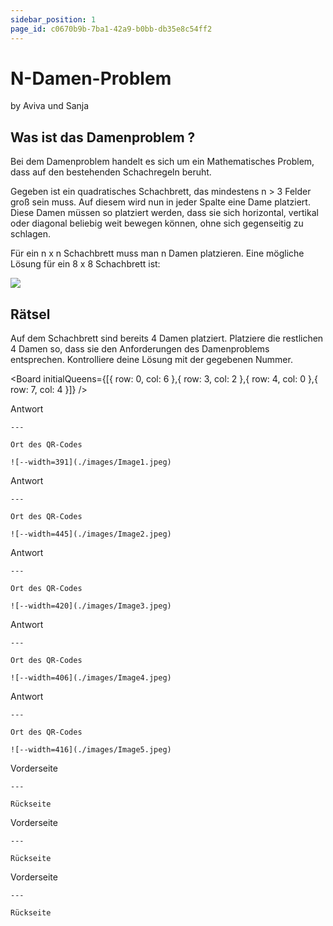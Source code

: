 ```yaml
---
sidebar_position: 1
page_id: c0670b9b-7ba1-42a9-b0bb-db35e8c54ff2
---
```




# N-Damen-Problem

by Aviva und Sanja

## **Was ist das Damenproblem ?**

Bei dem Damenproblem handelt es sich um ein Mathematisches Problem, dass auf den bestehenden Schachregeln beruht.

Gegeben ist ein quadratisches Schachbrett, das mindestens n > 3 Felder groß sein muss. Auf diesem wird nun in jeder Spalte eine Dame platziert. Diese Damen müssen so platziert werden, dass sie sich horizontal, vertikal oder diagonal beliebig weit bewegen können, ohne sich gegenseitig zu schlagen.

Für ein n x n Schachbrett muss man n Damen platzieren. Eine mögliche Lösung für ein 8 x 8 Schachbrett ist:&#x20;



![](./images/schachbrett-dame-laufwege.jpeg)


## **Rätsel**

Auf dem Schachbrett sind bereits 4 Damen platziert. Platziere die restlichen 4 Damen so, dass sie den Anforderungen des Damenproblems entsprechen. Kontrolliere deine Lösung mit der gegebenen Nummer.

<Board initialQueens={[{ row: 0, col: 6 },{ row: 3, col: 2 },{ row: 4, col: 0 },{ row: 7, col: 4 }]} />

<AdventureOptions>
  <AdventureOption label="1" nextGuessIn={6}>
    Antwort

    ---

    Ort des QR-Codes

    ![--width=391](./images/Image1.jpeg)
  </AdventureOption>

  <AdventureOption label="2" nextGuessIn={6}>
    Antwort

    ---

    Ort des QR-Codes

    ![--width=445](./images/Image2.jpeg)
  </AdventureOption>

  <AdventureOption label="3" nextGuessIn={6}>
    Antwort

    ---

    Ort des QR-Codes

    ![--width=420](./images/Image3.jpeg)
  </AdventureOption>

  <AdventureOption label="4" nextGuessIn={6}>
    Antwort

    ---

    Ort des QR-Codes

    ![--width=406](./images/Image4.jpeg)
  </AdventureOption>

  <AdventureOption label="5" nextGuessIn={6}>
    Antwort

    ---

    Ort des QR-Codes

    ![--width=416](./images/Image5.jpeg)
  </AdventureOption>

  <AdventureOption label="3" nextGuessIn={6}>
    Vorderseite

    ---

    Rückseite
  </AdventureOption>

  <AdventureOption label="4" nextGuessIn={6}>
    Vorderseite

    ---

    Rückseite
  </AdventureOption>

  <AdventureOption label="5" nextGuessIn={6}>
    Vorderseite

    ---

    Rückseite
  </AdventureOption>
</AdventureOptions>
